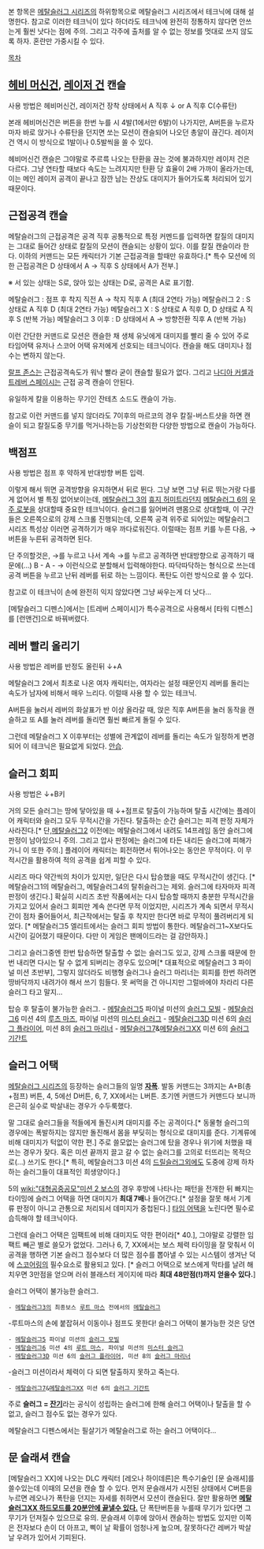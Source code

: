 본 항목은 [[메탈슬러그 시리즈]]의 하위항목으로 메탈슬러그 시리즈에서 테크닉에 대해 설명한다. 참고로 이러한 테크닉이 있다 하더라도 테크닉에 완전히 정통하지 않다면 안쓰는게 훨씬 낫다는 점에 주의. 그리고 각주에 출처를 알 수 없는 정보를 멋대로 쓰지 않도록 하자. 혼란만 가중시킬 수 있다.

[[목차]]

== [[헤비 머신건]], [[레이저 건]] 캔슬 ==
사용 방법은 헤비머신건, 레이저건 장착 상태에서 A 직후 ↓ or A 직후 C(수류탄)

본래 헤비머신건은 버튼을 한번 누를 시 4발(1에서만 6발)이 나가지만, A버튼을 누르자마자 바로 앉거나 수류탄을 던지면 쏘는 모션이 캔슬되어 나오던 총알이 끊긴다. 레이저 건 역시 이 방식으로 1발이나 0.5발씩을 쏠 수 있다.

헤비머신건 캔슬은 그야말로 주르륵 나오는 탄환을 끊는 것에 불과하지만 레이저 건은 다르다. 그냥 연타할 때보다 속도는 느려지지만 탄환 당 효율이 2배 가까이 올라가는데, 이는 메인 레이저 공격이 끝나고 잠깐 남는 잔상도 대미지가 들어가도록 처리되어 있기 때문이다.
== 근접공격 캔슬 ==
메탈슬러그의 근접공격은 공격 직후 공통적으로 특정 커멘드를 입력하면 칼질의 대미지는 그대로 들어간 상태로 칼질의 모션이 캔슬되는 상황이 있다. 이를 칼질 캔슬이라 한다. 이하의 커맨드는 모든 캐릭터가 기본 근접공격을 할때만 유효하다.[* 특수 모션에 의한 근접공격은 D 상태에서 A → 직후 S 상태에서 A가 전부.]

※ 서 있는 상태는 S로, 앉아 있는 상태는 D로, 공격은 A로 표기함.

메탈슬러그 : 점프 후 착지 직전 A → 착지 직후 A (최대 2연타 가능)
메탈슬러그 2 : S 상태로 A 직후 D (최대 2연타 가능)
메탈슬러그 X : S 상태로 A 직후 D, D 상태로 A 직후 S (반복 가능)
메탈슬러그 3 이후 : D 상태에서 A → 방향전환 직후 A (반복 가능)

이런 간단한 커맨드로 모션은 캔슬한 채 생체 유닛에게 대미지를 빨리 줄 수 있어 주로 타임어택 유저나 스코어 어택 유저에게 선호되는 테크닉이다. 캔슬을 해도 대미지나 점수는 변하지 않는다.

[[랄프 존스]]는 근접공격속도가 워낙 빨라 굳이 캔슬할 필요가 없다. 그리고 [[나디아 커셀]]과 [[트레버 스페이시]]는 근접 공격 캔슬이 안된다.

유일하게 칼을 이용하는 무기인 잔테츠 소드도 캔슬이 가능.

참고로 이런 커맨드를 넣지 않더라도 7이후의 마르코의 경우 칼질-버스트샷을 하면 캔슬이 되고 칼질도중 무기를 먹거나하는등 기상천외한 다양한 방법으로 캔슬이 가능하다.
== 백점프 ==
사용 방법은 점프 후 약하게 반대방향 버튼 입력.

이렇게 해서 뛰면 공격방향을 유지하면서 뒤로 뛴다. 그냥 보면 그냥 뒤로 뛰는거랑 다를게 없어서 별 특징 없어보이는데, [[메탈슬러그 3]]의 [[휴지 허미트]]라던지 [[메탈슬러그 6]]의 [[우주 로봇]]을 상대할때 중요한 테크닉이다.  슬러그를 잃어버려 맨몸으로 상대할때, 이 구간들은 오른쪽으로의 강제 스크롤 진행되는데, 오른쪽 공격 위주로 되어있는 메탈슬러그 시리즈 특성상 이러면 공격하기가 매우 까다로워진다. 이럴때는 점프 키를 누른 다음, → 버튼을 누른뒤 공격하면 된다.

단 주의할것은, →를 누르고 나서 계속 →를 누르고 공격하면 반대방향으로 공격하기 때문에(...) B - A - → 이런식으로 분할해서 입력해야한다. 따닥따닥하는 형식으로 쓰는데 공격 버튼을 누르고 난뒤 레버를 뒤로 하는 느낌이다. 폭탄도 이런 방식으로 쓸 수 있다.

참고로 이 테크닉이 손에 완전히 익지 않았다면 그냥 싸우는게 더 낫다...

[메탈슬러그 디펜스]에서는 [트레버 스페이시]가 특수공격으로 사용해서 [타워 디펜스]를 [런앤건]으로 바꿔버렸다.
== 레버 빨리 올리기 ==
사용 방법은 레버를 반정도 올린뒤 ↓+A

메탈슬러그 2에서 최초로 나온 여자 캐릭터는, 여자라는 설정 때문인지 레버를 돌리는 속도가 남자에 비해서 매우 느리다. 이럴때 사용 할 수 있는 테크닉.

A버튼을 눌러서 레버의 화살표가 반 이상 올라갈 때, 앉은 직후 A버튼을 눌러 동작을 캔슬하고 또 A를 눌러 레버를 돌리면 훨씬 빠르게 돌릴 수 있다.

그런데 메탈슬러그 X 이후부터는 성별에 관계없이 레버를 돌리는 속도가 일정하게 변경되어 이 테크닉은 필요없게 되었다. [[안습]].
== 슬러그 회피 ==
사용 방법은 ↓+B키

거의 모든 슬러그는 땅에 닿아있을 때 ↓+점프로 탈출이 가능하며 탈출 시간에는 플레이어 캐릭터와 슬러그 모두 무적시간을 가진다. 탈출하는 순간 슬러그는 피격 판정 자체가 사라진다.[* 단,[[메탈슬러그2]] 이전에는 메탈슬러그에서 내려도 14프레임 동안 슬러그에 판정이 남아있으니 주의. 그리고 압사 판정에는 슬러그에 타든 내리든 슬러그에 피해가 가니 이 또한 주의.] 플레이어 캐릭터는 회전하면서 튀어나오는 동안은 무적이다. 이 무적시간을 활용하여 적의 공격을 쉽게 피할 수 있다.

시리즈 마다 약간씩의 차이가 있지만, 일단은 다시 탑승했을 때도 무적시간이 생긴다. [* 메탈슬러그1의 메탈슬러그, 메탈슬러그4의  탈취슬러그는 제외. 슬러그에 타자마자 피격판정이 생긴다.] 확실히 시리즈 초반 작품에서는 다시 탑승할 때까지 충분한 무적시간을 가지고 있어서 슬러그 회피만 계속 쓴다면 무적 이었지만, 시리즈가 계속 되면서 무적시간이 점차 줄어들어서, 최근작에서는 탈출 후 착지만 한다면 바로 무적이 풀려버리게 되었다. [* 메탈슬러그5 엘리트에서는 슬러그 회피 방법이 통한다. 메탈슬러그1~X보다도 시간이 길어졌기 때문이다. 다만 이 게임은 팬메이드라는 걸 감안하자.]

그리고 슬러그중엔 한번 탑승하면 탈출할 수 없는 슬러그도 있고, 강제 스크롤 때문에 한번 내리면 다시는 탈 수 없게 되버리는 경우도 있으며[* 대표적으로 메탈슬러그 3 파이널 미션 초반부], 그렇지 않더라도 비행형 슬러그나 슬러그 마리너는 회피를 한번 하려면 땅바닥까지 내려가야 해서 쓰기 힘들다. 못 써먹을 건 아니지만 그럴바에야 차라리 다른 슬러그 타고 말지...

탑승 후 탈출이 불가능한 슬러그.
- [[메탈슬러그5]] 파이널 미션의 [[슬러그 모빌]]
- [[메탈슬러그6]] 미션 4의 [[루츠 마즈]], 파이널 미션의 [[미스터 슬러그]]
- [[메탈슬러그3D]] 미션 6의 [[슬러그 플라이어]], 미션 8의 [[슬러그 마리너]]
- [[메탈슬러그7]]&[[메탈슬러그XX]] 미션 6의 [[슬러그 기간트]]
== 슬러그 어택 ==
[[메탈슬러그 시리즈]]의 등장하는 슬러그들의 일명 '''[[자폭]]'''. 발동 커맨드는 3까지는 A+B(총+점프) 버튼, 4, 5에선 D버튼, 6, 7, XX에서는 L버튼. 초기엔 커맨드가 커맨드다 보니까 은근히 실수로 박살내는 경우가 수두룩했다. 

말 그대로 슬러그들을 적들에게 돌진시켜 대미지를 주는 공격이다.[* 동물형 슬러그의 경우에는 폭발하지는 않지만 돌진해서 몸을 부딪히는 형식으로 대미지를 준다. 기계류에 비해 대미지가 턱없이 약한 편.] 주로 쓸모없는 슬러그에 탔을 경우나 위기에 처했을 때 쓰는 경우가 잦다. 혹은 미션 끝까지 끌고 갈 수 없는 슬러그를 고의로 터뜨리는 목적으로(…) 쓰기도 한다.[* 특히, 메탈슬러그3 미션 4의 [[드릴슬러그]]외에도 도중에 강제 하차하는 슬러그들이 대표적인 희생양이다.] 

5의 [[wiki:"대형공중공모"미션 2 보스]]의 경우 후방에 나타나는 패턴을 전개한 뒤 빠지는 타이밍에 슬러그 어택을 하면 대미지가 '''최대 7배'''나 들어간다.[* 설정을 잘못 해서 기계류 판정이 아니고 관통으로 처리되서 데미지가 중첩된다.] [[타임 어택]]을 노린다면 필수로 습득해야 할 테크닉이다.

그런데 슬러그 어택은 임팩트에 비해 대미지도 약한 편이라[* 40.], 그야말로 강렬한 임팩트 빼곤 별로 쓸모가 없었다. 그러나 6, 7, XX에서는 보스 체력 타이밍을 잘 맞춰서 이 공격을 행하면 기본 슬러그 점수보다 더 많은 점수를 뽑아낼 수 있는 시스템이 생겨난 덕에 [[스코어링]]의 필수요소로 활용되고 있다. [* 슬러그 어택으로 보스에게 막타를 날려 해치우면 3만점을 얻으며 러쉬 블래스터 게이지에 따라 '''최대 48만점(!)까지 얻을수 있다.''']

슬러그 어택이 불가능한 슬러그.
 - [[메탈슬러그3]]의 최종보스 [[루트 마스]] 전에서의 [[메탈슬러그]]
-루트마스의 손에 붙잡혀서 이동이나 점프도 못한다! 슬러그 어택이 불가능한 것은 당연
 - [[메탈슬러그5]] 파이널 미션의 [[슬러그 모빌]]
 - [[메탈슬러그6]] 미션 4의 [[루트 마스]], 파이널 미션의 [[미스터 슬러그]]
 - [[메탈슬러그3D]] 미션 6의 [[슬러그 플라이어]], 미션 8의 [[슬러그 마리너]]
-슬러그 미션이라서 체력이 다 되면 탈출하지 못하고 죽는다.
 - [[메탈슬러그7]]&[[메탈슬러그XX]] 미션 6의 [[슬러그 기간트]]

주로 '''슬러그 = [[잔기]]'''라는 공식이 성립하는 슬러그에 한해 슬러그 어택이나 탈출을 할 수 없고, 슬러그 점수도 없는 경우가 있다.

메탈슬러그 디펜스에서는 필살기가 메탈슬러그로 하는 슬러그 어택이다...
== 문 슬래셔 캔슬 ==
[메탈슬러그 XX]에 나오는 DLC 캐릭터 [레오나 하이데른]은 특수기술인 [문 슬래셔]를 쓸수있는데 이때의 모션을 캔슬 할 수 있다. 먼저 문슬래셔가 시전된 상태에서 C버튼을 누르면 레오나가 폭탄을 던지는 자세를 취하면서 모션이 캔슬된다. 잘만 활용하면 '''[http://m.youtube.com/watch?v=WwL-Q8-IOuU 메탈슬러그XX 하드모드를 20분안에 끝낼수 있다.]''' 단 폭탄버튼을 누를때 무기가 있다면 그 무기가 던져질수 있으므로 유의. 문슬래셔 이후에 앉아서 캔슬하는 방법도 있지만 이쪽은 전자보다 손이 더 아프고, 삑이 날 확률이 엄청나게 높으며, 잘못하다간 레버가 박살 날 우려가 있어서 기피된다.
